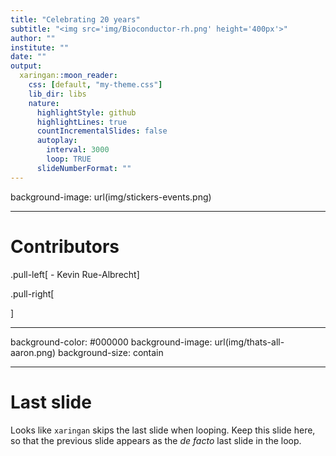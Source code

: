 ```yaml
---
title: "Celebrating 20 years"
subtitle: "<img src='img/Bioconductor-rh.png' height='400px'>"
author: ""
institute: ""
date: ""
output:
  xaringan::moon_reader:
    css: [default, "my-theme.css"]
    lib_dir: libs
    nature:
      highlightStyle: github
      highlightLines: true
      countIncrementalSlides: false
      autoplay:
        interval: 3000
        loop: TRUE
      slideNumberFormat: ""
---
```


background-image: url(img/stickers-events.png)

---

# Contributors

.pull-left[
- Kevin Rue-Albrecht
]

.pull-right[

]

---

background-color: #000000
background-image: url(img/thats-all-aaron.png)
background-size: contain

---

# Last slide

Looks like `xaringan` skips the last slide when looping.
Keep this slide here, so that the previous slide appears as the _de facto_ last slide in the loop.
